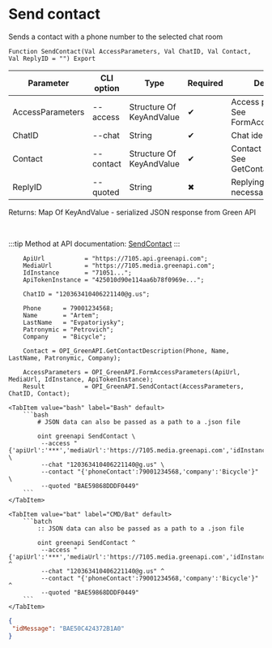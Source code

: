 ﻿---
sidebar_position: 6
description: Send contact and other functions to work with Green API in the Open Integration Package, a free open-source integration library for 1C:Enterprise 8, OneScript and CLI
keywords: [1C, 1С, 1С:Enterprise, 1С:Enterprise 8.3, API, Integration, Services, Exchange, OneScript, CLI, Green API]
---


# Send contact
 Sends a contact with a phone number to the selected chat room



`Function SendContact(Val AccessParameters, Val ChatID, Val Contact, Val ReplyID = "") Export`

  | Parameter | CLI option | Type | Required | Description |
  |-|-|-|-|-|
  | AccessParameters | --access | Structure Of KeyAndValue | &#x2714; | Access parameters. See FormAccessParameters |
  | ChatID | --chat | String | &#x2714; | Chat identifier |
  | Contact | --contact | Structure Of KeyAndValue | &#x2714; | Contact description. See GetContactDescription |
  | ReplyID | --quoted | String | &#x2716; | Replying message id if necessary |

  
  Returns:  Map Of KeyAndValue - serialized JSON response from Green API

<br/>

:::tip
Method at API documentation: [SendContact](https://green-api.com/docs/api/sending/SendContact/)
:::
<br/>


```bsl title="1C:Enterprise/OneScript code example"
    ApiUrl           = "https://7105.api.greenapi.com";
    MediaUrl         = "https://7105.media.greenapi.com";
    IdInstance       = "71051...";
    ApiTokenInstance = "425010d90e114aa6b78f0969e...";

    ChatID = "120363410406221140@g.us";

    Phone      = 79001234568;
    Name       = "Artem";
    LastName   = "Evpatoriysky";
    Patronymic = "Petrovich";
    Company    = "Bicycle";

    Contact = OPI_GreenAPI.GetContactDescription(Phone, Name, LastName, Patronymic, Company);

    AccessParameters = OPI_GreenAPI.FormAccessParameters(ApiUrl, MediaUrl, IdInstance, ApiTokenInstance);
    Result           = OPI_GreenAPI.SendContact(AccessParameters, ChatID, Contact);
```
 

 <Tabs>
  
    <TabItem value="bash" label="Bash" default>
        ```bash
            # JSON data can also be passed as a path to a .json file
            
            oint greenapi SendContact \
             --access "{'apiUrl':'***','mediaUrl':'https://7105.media.greenapi.com','idInstance':'7105187566','apiTokenInstance':'***'}" \
             --chat "120363410406221140@g.us" \
             --contact "{'phoneContact':79001234568,'company':'Bicycle'}" \
             --quoted "BAE59868DDDF0449"
        ```
    </TabItem>
  
    <TabItem value="bat" label="CMD/Bat" default>
        ```batch
            :: JSON data can also be passed as a path to a .json file
            
            oint greenapi SendContact ^
             --access "{'apiUrl':'***','mediaUrl':'https://7105.media.greenapi.com','idInstance':'7105187566','apiTokenInstance':'***'}" ^
             --chat "120363410406221140@g.us" ^
             --contact "{'phoneContact':79001234568,'company':'Bicycle'}" ^
             --quoted "BAE59868DDDF0449"
        ```
    </TabItem>
</Tabs>


```json title="Result"
{
 "idMessage": "BAE50C424372B1A0"
}
```
